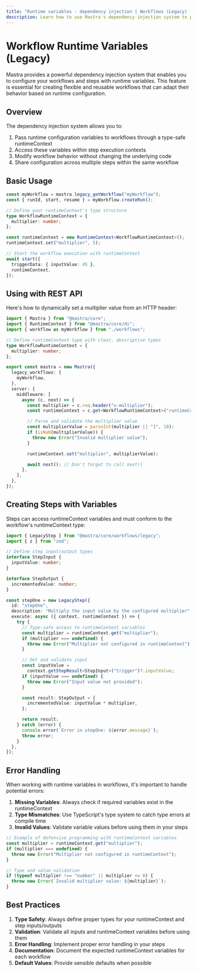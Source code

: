 ---
title: "Runtime variables - dependency injection | Workflows (Legacy) | Mastra Docs"
description: Learn how to use Mastra's dependency injection system to provide runtime configuration to workflows and steps.
---

# Workflow Runtime Variables (Legacy)

Mastra provides a powerful dependency injection system that enables you to configure your workflows and steps with runtime variables. This feature is essential for creating flexible and reusable workflows that can adapt their behavior based on runtime configuration.

## Overview

The dependency injection system allows you to:

1. Pass runtime configuration variables to workflows through a type-safe runtimeContext
2. Access these variables within step execution contexts
3. Modify workflow behavior without changing the underlying code
4. Share configuration across multiple steps within the same workflow

## Basic Usage

```typescript
const myWorkflow = mastra.legacy_getWorkflow("myWorkflow");
const { runId, start, resume } = myWorkflow.createRun();

// Define your runtimeContext's type structure
type WorkflowRuntimeContext = {
  multiplier: number;
};

const runtimeContext = new RuntimeContext<WorkflowRuntimeContext>();
runtimeContext.set("multiplier", 5);

// Start the workflow execution with runtimeContext
await start({
  triggerData: { inputValue: 45 },
  runtimeContext,
});
```

## Using with REST API

Here's how to dynamically set a multiplier value from an HTTP header:

```typescript filename="src/index.ts"
import { Mastra } from "@mastra/core";
import { RuntimeContext } from "@mastra/core/di";
import { workflow as myWorkflow } from "./workflows";

// Define runtimeContext type with clear, descriptive types
type WorkflowRuntimeContext = {
  multiplier: number;
};

export const mastra = new Mastra({
  legacy_workflows: {
    myWorkflow,
  },
  server: {
    middleware: [
      async (c, next) => {
        const multiplier = c.req.header("x-multiplier");
        const runtimeContext = c.get<WorkflowRuntimeContext>("runtimeContext");

        // Parse and validate the multiplier value
        const multiplierValue = parseInt(multiplier || "1", 10);
        if (isNaN(multiplierValue)) {
          throw new Error("Invalid multiplier value");
        }

        runtimeContext.set("multiplier", multiplierValue);

        await next(); // Don't forget to call next()
      },
    ],
  },
});
```

## Creating Steps with Variables

Steps can access runtimeContext variables and must conform to the workflow's runtimeContext type:

```typescript
import { LegacyStep } from "@mastra/core/workflows/legacy";
import { z } from "zod";

// Define step input/output types
interface StepInput {
  inputValue: number;
}

interface StepOutput {
  incrementedValue: number;
}

const stepOne = new LegacyStep({
  id: "stepOne",
  description: "Multiply the input value by the configured multiplier",
  execute: async ({ context, runtimeContext }) => {
    try {
      // Type-safe access to runtimeContext variables
      const multiplier = runtimeContext.get("multiplier");
      if (multiplier === undefined) {
        throw new Error("Multiplier not configured in runtimeContext");
      }

      // Get and validate input
      const inputValue =
        context.getStepResult<StepInput>("trigger")?.inputValue;
      if (inputValue === undefined) {
        throw new Error("Input value not provided");
      }

      const result: StepOutput = {
        incrementedValue: inputValue * multiplier,
      };

      return result;
    } catch (error) {
      console.error(`Error in stepOne: ${error.message}`);
      throw error;
    }
  },
});
```

## Error Handling

When working with runtime variables in workflows, it's important to handle potential errors:

1. **Missing Variables**: Always check if required variables exist in the runtimeContext
2. **Type Mismatches**: Use TypeScript's type system to catch type errors at compile time
3. **Invalid Values**: Validate variable values before using them in your steps

```typescript
// Example of defensive programming with runtimeContext variables
const multiplier = runtimeContext.get("multiplier");
if (multiplier === undefined) {
  throw new Error("Multiplier not configured in runtimeContext");
}

// Type and value validation
if (typeof multiplier !== "number" || multiplier <= 0) {
  throw new Error(`Invalid multiplier value: ${multiplier}`);
}
```

## Best Practices

1. **Type Safety**: Always define proper types for your runtimeContext and step inputs/outputs
2. **Validation**: Validate all inputs and runtimeContext variables before using them
3. **Error Handling**: Implement proper error handling in your steps
4. **Documentation**: Document the expected runtimeContext variables for each workflow
5. **Default Values**: Provide sensible defaults when possible

